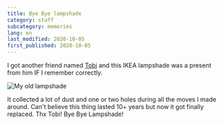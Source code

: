 ```yaml
---
title: Bye Bye lampshade
category: stuff
subcategory: memories
lang: en
last_modified: 2020-10-05
first_published: 2020-10-05
---
```


I got another friend named [Tobi](/photos/people?name=tobego) and this IKEA lampshade was a present from him IF I
remember correctly.

![My old lampshade](./lampshade.jpg)

It collected a lot of dust and one or two holes during all the moves I made around. Can't believe this thing lasted 10+
years but now it got finally replaced. Thx Tobi! Bye Bye Lampshade!
